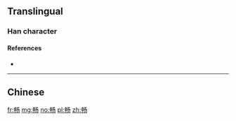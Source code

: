 {{also|暢}}
==Translingual==

===Han character===
{{Han char|rn=102|rad=田|as=03|sn=8|four=|canj=LLNSH|ids=⿰申𠃓}}

====References====
* {{Han ref|kx=0760.031|hdz=42531.030|uh=7545|ud=30021}}

----

==Chinese==
{{zh-see|暢}}

[[fr:畅]]
[[mg:畅]]
[[no:畅]]
[[pl:畅]]
[[zh:畅]]